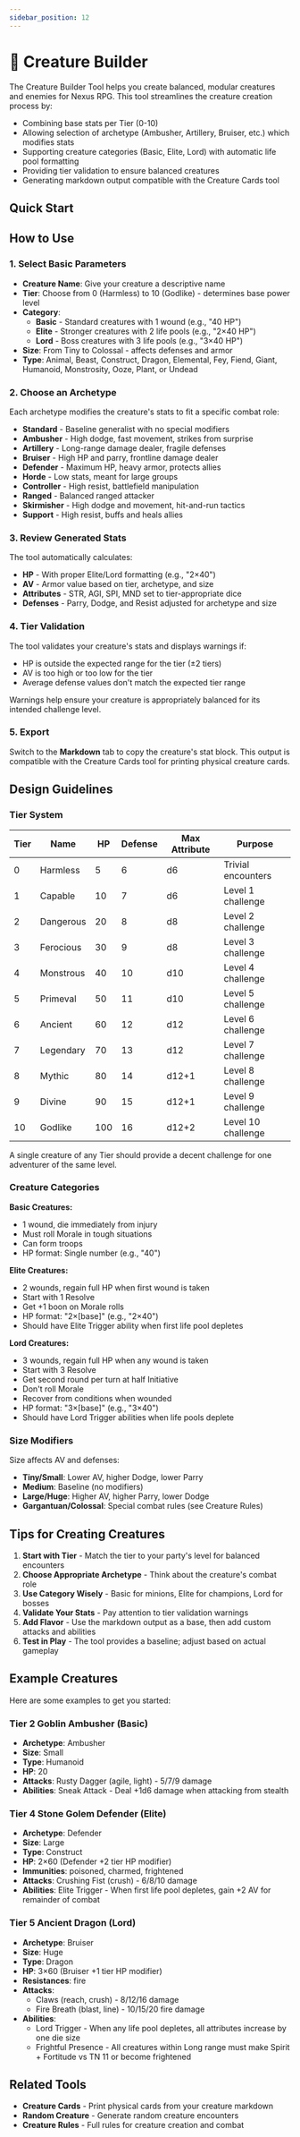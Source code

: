 ```yaml
---
sidebar_position: 12
---
```



# 🐉 Creature Builder

The Creature Builder Tool helps you create balanced, modular creatures and enemies for Nexus RPG. This tool streamlines the creature creation process by:

- Combining base stats per Tier (0-10)
- Allowing selection of archetype (Ambusher, Artillery, Bruiser, etc.) which modifies stats
- Supporting creature categories (Basic, Elite, Lord) with automatic life pool formatting
- Providing tier validation to ensure balanced creatures
- Generating markdown output compatible with the Creature Cards tool

## Quick Start

<CreatureBuilderWrapper />

## How to Use

### 1. Select Basic Parameters

- **Creature Name**: Give your creature a descriptive name
- **Tier**: Choose from 0 (Harmless) to 10 (Godlike) - determines base power level
- **Category**: 
  - **Basic** - Standard creatures with 1 wound (e.g., "40 HP")
  - **Elite** - Stronger creatures with 2 life pools (e.g., "2×40 HP")
  - **Lord** - Boss creatures with 3 life pools (e.g., "3×40 HP")
- **Size**: From Tiny to Colossal - affects defenses and armor
- **Type**: Animal, Beast, Construct, Dragon, Elemental, Fey, Fiend, Giant, Humanoid, Monstrosity, Ooze, Plant, or Undead

### 2. Choose an Archetype

Each archetype modifies the creature's stats to fit a specific combat role:

- **Standard** - Baseline generalist with no special modifiers
- **Ambusher** - High dodge, fast movement, strikes from surprise
- **Artillery** - Long-range damage dealer, fragile defenses
- **Bruiser** - High HP and parry, frontline damage dealer
- **Defender** - Maximum HP, heavy armor, protects allies
- **Horde** - Low stats, meant for large groups
- **Controller** - High resist, battlefield manipulation
- **Ranged** - Balanced ranged attacker
- **Skirmisher** - High dodge and movement, hit-and-run tactics
- **Support** - High resist, buffs and heals allies

### 3. Review Generated Stats

The tool automatically calculates:

- **HP** - With proper Elite/Lord formatting (e.g., "2×40")
- **AV** - Armor value based on tier, archetype, and size
- **Attributes** - STR, AGI, SPI, MND set to tier-appropriate dice
- **Defenses** - Parry, Dodge, and Resist adjusted for archetype and size

### 4. Tier Validation

The tool validates your creature's stats and displays warnings if:
- HP is outside the expected range for the tier (±2 tiers)
- AV is too high or too low for the tier
- Average defense values don't match the expected tier range

Warnings help ensure your creature is appropriately balanced for its intended challenge level.

### 5. Export

Switch to the **Markdown** tab to copy the creature's stat block. This output is compatible with the Creature Cards tool for printing physical creature cards.

## Design Guidelines

### Tier System

| Tier | Name | HP | Defense | Max Attribute | Purpose |
|------|------|----|---------|--------------|--------------------|
| 0 | Harmless | 5 | 6 | d6 | Trivial encounters |
| 1 | Capable | 10 | 7 | d6 | Level 1 challenge |
| 2 | Dangerous | 20 | 8 | d8 | Level 2 challenge |
| 3 | Ferocious | 30 | 9 | d8 | Level 3 challenge |
| 4 | Monstrous | 40 | 10 | d10 | Level 4 challenge |
| 5 | Primeval | 50 | 11 | d10 | Level 5 challenge |
| 6 | Ancient | 60 | 12 | d12 | Level 6 challenge |
| 7 | Legendary | 70 | 13 | d12 | Level 7 challenge |
| 8 | Mythic | 80 | 14 | d12+1 | Level 8 challenge |
| 9 | Divine | 90 | 15 | d12+1 | Level 9 challenge |
| 10 | Godlike | 100 | 16 | d12+2 | Level 10 challenge |

A single creature of any Tier should provide a decent challenge for one adventurer of the same level.

### Creature Categories

**Basic Creatures:**
- 1 wound, die immediately from injury
- Must roll Morale in tough situations
- Can form troops
- HP format: Single number (e.g., "40")

**Elite Creatures:**
- 2 wounds, regain full HP when first wound is taken
- Start with 1 Resolve
- Get +1 boon on Morale rolls
- HP format: "2×[base]" (e.g., "2×40")
- Should have Elite Trigger ability when first life pool depletes

**Lord Creatures:**
- 3 wounds, regain full HP when any wound is taken
- Start with 3 Resolve
- Get second round per turn at half Initiative
- Don't roll Morale
- Recover from conditions when wounded
- HP format: "3×[base]" (e.g., "3×40")
- Should have Lord Trigger abilities when life pools deplete

### Size Modifiers

Size affects AV and defenses:
- **Tiny/Small**: Lower AV, higher Dodge, lower Parry
- **Medium**: Baseline (no modifiers)
- **Large/Huge**: Higher AV, higher Parry, lower Dodge
- **Gargantuan/Colossal**: Special combat rules (see Creature Rules)

## Tips for Creating Creatures

1. **Start with Tier** - Match the tier to your party's level for balanced encounters
2. **Choose Appropriate Archetype** - Think about the creature's combat role
3. **Use Category Wisely** - Basic for minions, Elite for champions, Lord for bosses
4. **Validate Your Stats** - Pay attention to tier validation warnings
5. **Add Flavor** - Use the markdown output as a base, then add custom attacks and abilities
6. **Test in Play** - The tool provides a baseline; adjust based on actual gameplay

## Example Creatures

Here are some examples to get you started:

### Tier 2 Goblin Ambusher (Basic)
- **Archetype**: Ambusher
- **Size**: Small
- **Type**: Humanoid
- **HP**: 20
- **Attacks**: Rusty Dagger (agile, light) - 5/7/9 damage
- **Abilities**: Sneak Attack - Deal +1d6 damage when attacking from stealth

### Tier 4 Stone Golem Defender (Elite)
- **Archetype**: Defender
- **Size**: Large
- **Type**: Construct
- **HP**: 2×60 (Defender +2 tier HP modifier)
- **Immunities**: poisoned, charmed, frightened
- **Attacks**: Crushing Fist (crush) - 6/8/10 damage
- **Abilities**: Elite Trigger - When first life pool depletes, gain +2 AV for remainder of combat

### Tier 5 Ancient Dragon (Lord)
- **Archetype**: Bruiser
- **Size**: Huge
- **Type**: Dragon
- **HP**: 3×60 (Bruiser +1 tier HP modifier)
- **Resistances**: fire
- **Attacks**: 
  - Claws (reach, crush) - 8/12/16 damage
  - Fire Breath (blast, line) - 10/15/20 fire damage
- **Abilities**:
  - Lord Trigger - When any life pool depletes, all attributes increase by one die size
  - Frightful Presence - All creatures within Long range must make Spirit + Fortitude vs TN 11 or become frightened

## Related Tools

- **Creature Cards** - Print physical cards from your creature markdown
- **Random Creature** - Generate random creature encounters
- **Creature Rules** - Full rules for creature creation and combat
